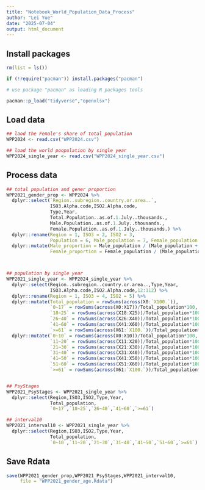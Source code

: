 ```yaml
---
title: "Notebook_World_Population_Data_Process"
author: "Lei Yue"
date: "2025-07-04"
output: html_document
---
```



## Install packages
```r
rm(list = ls())

if (!require("pacman")) install.packages("pacman")

# use package "pacman" as loading R packages tools

pacman::p_load("tidyverse","openxlsx")
```


## Load data
```r
## laod the Female's share of total population
WPP2024 <- read.csv("WPP2024.csv")

## load the world poopulation by single year
WPP2024_single_year <- read.csv("WPP2024_single_year.csv")
```


## Process data
```r
## total population and gener proportion
WPP2021_gender_prop <- WPP2024 %>% 
  dplyr::select(`Region..subregion..country.or.area..`,
                ISO3.Alpha.code,ISO2.Alpha.code,
                Type,Year,
                Total.Population..as.of.1.July..thousands.,
                Male.Population..as.of.1.July..thousands.,
                Female.Population..as.of.1.July..thousands.) %>% 
  dplyr::rename(Region = 1, ISO3 = 2, ISO2 = 3,
                Population = 6, Male_population = 7, Female_population = 8) %>% 
  dplyr::mutate(Male_proportion = Male_population / (Male_population + Female_population)*100,
                Female_proportion = Female_population / (Male_population + Female_population)*100)



## population by single year
WPP2021_single_year <- WPP2024_single_year %>% 
  dplyr::select(Region..subregion..country.or.area..,Type,Year,
                ISO3.Alpha.code,ISO2.Alpha.code,12:112) %>% 
  dplyr::rename(Region = 1, ISO3 = 4, ISO2 = 5) %>% 
  dplyr::mutate(Total_population = rowSums(across(X0:`X100.`)),
                `0~17` = rowSums(across(X0:X17))/Total_population*100,
                `18~25` = rowSums(across(X18:X25))/Total_population*100,
                `26~40` = rowSums(across(X26:X40))/Total_population*100,
                `41~60` = rowSums(across(X41:X60))/Total_population*100,
                `>=61` = rowSums(across(X61:`X100.`))/Total_population*100) %>% 
  dplyr::mutate(`0~10` = rowSums(across(X0:X10))/Total_population*100,
                `11~20` = rowSums(across(X11:X20))/Total_population*100,
                `21~30` = rowSums(across(X21:X30))/Total_population*100,
                `31~40` = rowSums(across(X31:X40))/Total_population*100,
                `41~50` = rowSums(across(X41:X50))/Total_population*100,
                `51~60` = rowSums(across(X51:X60))/Total_population*100,
                `>=61` = rowSums(across(X61:`X100.`))/Total_population*100)


## PsyStages
WPP2021_PsyStages <- WPP2021_single_year %>% 
  dplyr::select(Region,ISO3,ISO2,Type,Year,
                Total_population,
                `0~17`,`18~25`,`26~40`,`41~60`,`>=61`)

## interval10
WPP2021_interval10 <- WPP2021_single_year %>% 
  dplyr::select(Region,ISO3,ISO2,Type,Year,
                Total_population,
                `0~10`,`11~20`,`21~30`,`31~40`,`41~50`,`51~60`,`>=61`)
```


## Save Rdata
```r
save(WPP2021_gender_prop,WPP2021_PsyStages,WPP2021_interval10,
     file = "WPP2021_gender_age.Rdata")
```

